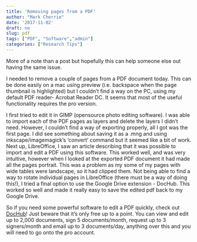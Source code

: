 ---
title: 'Removing pages from a PDF'
author: "Mark Cherrie"
date: '2017-11-02'
draft: no
slug: pdf
tags: ["PDF", "Software","admin"]
categories: ["Research Tips"]
---

More of a note than a post but hopefully this can help someone else out having the same issue. 

I needed to remove a couple of pages from a PDF document today. This can be done easily on a mac using preview (i.e. backspace when the page thumbnail is highlighted) but I couldn't find a way on the PC, using my default PDF reader- Acrobat Reader DC. It seems that most of the useful functionality requires the pro version. 

I first tried to edit it in GIMP (opensource photo editing software). I was able to import each of the PDF pages as layers and delete the layers I didn't need. However, I couldn't find a way of exporting properly, all I got was the first page. I did see something about saving it as a .mng and using inkscape/imagemagick's 'convert' command but it seemed like a bit of work. Next up, LibreOffice, I saw an article describing that it was possible to import and edit a PDF using this software. This worked well, and was very intuitive, however when I looked at the exported PDF document it had made all the pages portrait. This was a problem as my some of my pages with wide tables were landscape, so it had clipped them. Not being able to find a way to rotate individual pages in LibreOffice (there must be a way of doing this!), I tried a final option to use the Google Drive extension - DocHub. This worked so well and made it really easy to save the edited pdf back to my Google Drive. 

So if you need some powerful software to edit a PDF quickly, check out [DocHub](https://dochub.com)! Just beware that it's only free up to a point. You can view and edit up to 2,000 documents, sign 5 documents/month, request up to 3 signers/month and email up to 3 documents/day, anything over this and you will need to go onto the pro account. 
  
  
  
  
  